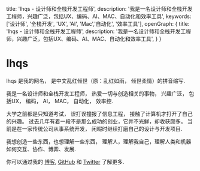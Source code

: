   title: 'lhqs - 设计师和全栈开发工程师',
  description: '我是一名设计师和全栈开发工程师，兴趣广泛，包括UX、编码、AI、MAC、自动化和效率工具',
  keywords: ['设计师', '全栈开发', 'UX', 'AI', 'Mac','自动化', '效率工具'],
  openGraph: {
    title: 'lhqs - 设计师和全栈开发工程师',
    description: '我是一名设计师和全栈开发工程师，兴趣广泛，包括UX、编码、AI、MAC、自动化和效率工具',
  }
}

# lhqs

lhqs 是我的网名， 是中文乱红倾世（原：乱红如雨， 倾世柔情）的拼音缩写. 

我是一名设计师和全栈开发工程师， 热爱一切与创造相关的事物， 兴趣广泛， 包括UX， 编码， AI， MAC， 自动化， 效率控.   

大学之前都是只知道考试， 误打误撞报了信息工程， 接触了计算机才打开了自己的兴趣。 过去几年有着一段不是那么成功的创业，它并不光鲜，却收获颇多。 当前是在一家传统公司从事系统开发， 闲暇时继续打磨自己的设计与开发项目. 

我想创造一些东西，也想理解一些东西， 理解人，理解我自己，理解人类和机器如何交互、协作、博弈、发展. 

你可以通过我的  [博客](https://blog.lhqs.ink/), [GitHub](https://github.com/lhqs) 和 [Twitter](https://x.com/lhqs_gu) 了解更多.
